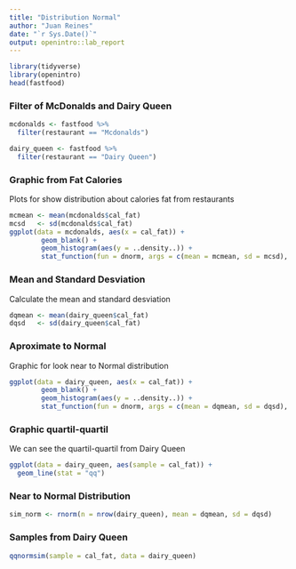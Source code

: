 ---
title: "Distribution Normal"
author: "Juan Reines"
date: "`r Sys.Date()`"
output: openintro::lab_report
---

```{r load-packages, message=FALSE}
library(tidyverse)
library(openintro)
head(fastfood)
```

### Filter of McDonalds and Dairy Queen

```{r view-girls-counts}
mcdonalds <- fastfood %>%
  filter(restaurant == "Mcdonalds")

dairy_queen <- fastfood %>%
  filter(restaurant == "Dairy Queen")

```


### Graphic from Fat Calories

Plots for show distribution about calories fat from restaurants

```{r trend-girls}
mcmean <- mean(mcdonalds$cal_fat)
mcsd   <- sd(mcdonalds$cal_fat)
ggplot(data = mcdonalds, aes(x = cal_fat)) +
        geom_blank() +
        geom_histogram(aes(y = ..density..)) +
        stat_function(fun = dnorm, args = c(mean = mcmean, sd = mcsd), col = "tomato")
```


### Mean and Standard Desviation

Calculate the mean and standard desviation

```{r plot-prop-boys-arbuthnot}
dqmean <- mean(dairy_queen$cal_fat)
dqsd   <- sd(dairy_queen$cal_fat)
```


### Aproximate to Normal

Graphic for look near to Normal distribution

```{r dim-present}
ggplot(data = dairy_queen, aes(x = cal_fat)) +
        geom_blank() +
        geom_histogram(aes(y = ..density..)) +
        stat_function(fun = dnorm, args = c(mean = dqmean, sd = dqsd), col = "tomato")
```


### Graphic quartil-quartil

We can see the quartil-quartil from Dairy Queen

```{r count-compare}
ggplot(data = dairy_queen, aes(sample = cal_fat)) + 
  geom_line(stat = "qq")
```


### Near to Normal Distribution



```{r plot-prop-boys-present}
sim_norm <- rnorm(n = nrow(dairy_queen), mean = dqmean, sd = dqsd)
```


### Samples from Dairy Queen



```{r find-max-total}
qqnormsim(sample = cal_fat, data = dairy_queen)
```

